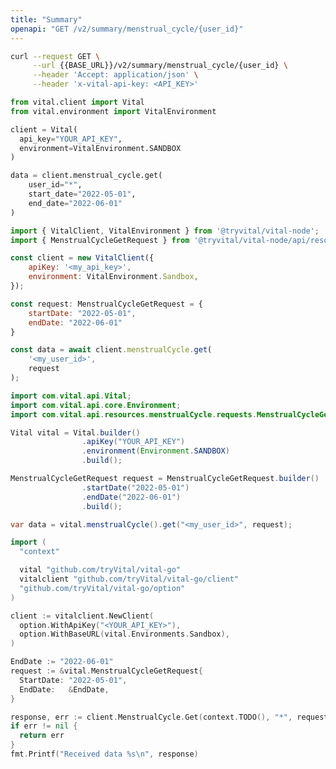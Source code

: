 ```yaml
---
title: "Summary"
openapi: "GET /v2/summary/menstrual_cycle/{user_id}"
---
```


<RequestExample>

```bash Shell
curl --request GET \
     --url {{BASE_URL}}/v2/summary/menstrual_cycle/{user_id} \
     --header 'Accept: application/json' \
     --header 'x-vital-api-key: <API_KEY>'
```

```python Python
from vital.client import Vital
from vital.environment import VitalEnvironment

client = Vital(
  api_key="YOUR_API_KEY",
  environment=VitalEnvironment.SANDBOX
)

data = client.menstrual_cycle.get(
    user_id="*",
    start_date="2022-05-01",
    end_date="2022-06-01"
)
```

```javascript Node
import { VitalClient, VitalEnvironment } from '@tryvital/vital-node';
import { MenstrualCycleGetRequest } from '@tryvital/vital-node/api/resources/menstrualCycle';

const client = new VitalClient({
    apiKey: '<my_api_key>',
    environment: VitalEnvironment.Sandbox,
});

const request: MenstrualCycleGetRequest = {
    startDate: "2022-05-01",
    endDate: "2022-06-01"
}

const data = await client.menstrualCycle.get(
    '<my_user_id>',
    request
);
```

```java Java
import com.vital.api.Vital;
import com.vital.api.core.Environment;
import com.vital.api.resources.menstrualCycle.requests.MenstrualCycleGetRequest;

Vital vital = Vital.builder()
                .apiKey("YOUR_API_KEY")
                .environment(Environment.SANDBOX)
                .build();

MenstrualCycleGetRequest request = MenstrualCycleGetRequest.builder()
                .startDate("2022-05-01")
                .endDate("2022-06-01")
                .build();

var data = vital.menstrualCycle().get("<my_user_id>", request);
```

```go Go
import (
  "context"

  vital "github.com/tryVital/vital-go"
  vitalclient "github.com/tryVital/vital-go/client"
  "github.com/tryVital/vital-go/option"
)

client := vitalclient.NewClient(
  option.WithApiKey("<YOUR_API_KEY>"),
  option.WithBaseURL(vital.Environments.Sandbox),
)

EndDate := "2022-06-01"
request := &vital.MenstrualCycleGetRequest{
  StartDate: "2022-05-01",
  EndDate:   &EndDate,
}

response, err := client.MenstrualCycle.Get(context.TODO(), "*", request)
if err != nil {
  return err
}
fmt.Printf("Received data %s\n", response)
```

</RequestExample>
